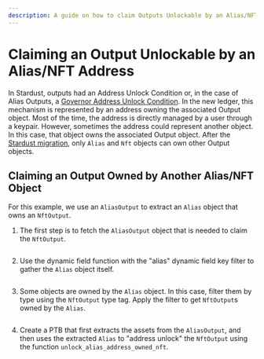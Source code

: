 ```yaml
---
description: A guide on how to claim Outputs Unlockable by an Alias/NFT Address in the Move-based IOTA ledger.
---
```


# Claiming an Output Unlockable by an Alias/NFT Address

In Stardust, outputs had an Address Unlock Condition or, in the case of Alias Outputs, 
a [Governor Address Unlock Condition](https://github.com/iotaledger/tips/blob/main/tips/TIP-0018/tip-0018.md#governor-address-unlock-condition). 
In the new ledger, this mechanism is represented by an address owning the associated Output object.
Most of the time, the address is directly managed by a user through a keypair.
However, sometimes the address could represent another object. 
In this case, that object owns the associated Output object.
After the [Stardust migration](../migration-process.mdx), only `Alias` and `Nft` objects can own other Output objects.

## Claiming an Output Owned by Another Alias/NFT Object

For this example, we use an `AliasOutput` to extract an `Alias` object that owns an `NftOutput`.

1. The first step is to fetch the `AliasOutput` object that is needed to claim the `NftOutput`.

<Tabs groupId="code-language">
<TabItem value="rust" label="Rust">

```rust file=<rootDir>/docs/examples/rust/stardust/address-unlock-condition.rs#L70-L88
```

</TabItem>
<TabItem value="typescript"  label="TypeScript">

</TabItem>
</Tabs>

2. Use the dynamic field function with the "alias" dynamic field key filter to gather the `Alias` object itself.

<Tabs groupId="code-language">
<TabItem value="rust" label="Rust">

```rust file=<rootDir>/docs/examples/rust/stardust/address-unlock-condition.rs#L90-L103
```

</TabItem>
<TabItem value="typescript"  label="TypeScript">

</TabItem>
</Tabs>

3. Some objects are owned by the `Alias` object. In this case, filter them by type using the `NftOutput` type tag. Apply the filter to get `NftOutput`s owned by the `Alias`.

<Tabs groupId="code-language">
<TabItem value="rust" label="Rust">

```rust file=<rootDir>/docs/examples/rust/stardust/address-unlock-condition.rs#L105-L128
```

</TabItem>
<TabItem value="typescript"  label="TypeScript">

</TabItem>
</Tabs>

4. Create a PTB that first extracts the assets from the `AliasOutput`, and then uses the extracted `Alias` to "address unlock" the `NftOutput` using the function `unlock_alias_address_owned_nft`.

<Tabs groupId="code-language">
<TabItem value="rust" label="Rust">

```rust file=<rootDir>/docs/examples/rust/stardust/address-unlock-condition.rs#L130-L239
```

</TabItem>
<TabItem value="typescript"  label="TypeScript">

</TabItem>
</Tabs>
